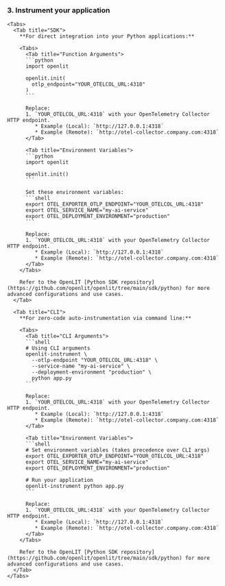 ### 3. Instrument your application
    <Tabs>
      <Tab title="SDK">
        **For direct integration into your Python applications:**
        
        <Tabs>
          <Tab title="Function Arguments">
          ```python
          import openlit

          openlit.init(
            otlp_endpoint="YOUR_OTELCOL_URL:4318"
          )
          ```

          Replace:
          1. `YOUR_OTELCOL_URL:4318` with your OpenTelemetry Collector HTTP endpoint.
             * Example (Local): `http://127.0.0.1:4318`
             * Example (Remote): `http://otel-collector.company.com:4318`
          </Tab>
          
          <Tab title="Environment Variables">
          ```python
          import openlit

          openlit.init()
          ```

          Set these environment variables:
          ```shell
          export OTEL_EXPORTER_OTLP_ENDPOINT="YOUR_OTELCOL_URL:4318"
          export OTEL_SERVICE_NAME="my-ai-service"
          export OTEL_DEPLOYMENT_ENVIRONMENT="production"
          ```

          Replace:
          1. `YOUR_OTELCOL_URL:4318` with your OpenTelemetry Collector HTTP endpoint.
             * Example (Local): `http://127.0.0.1:4318`
             * Example (Remote): `http://otel-collector.company.com:4318`
          </Tab>
        </Tabs>

        Refer to the OpenLIT [Python SDK repository](https://github.com/openlit/openlit/tree/main/sdk/python) for more advanced configurations and use cases.
      </Tab>
      
      <Tab title="CLI">
        **For zero-code auto-instrumentation via command line:**
        
        <Tabs>
          <Tab title="CLI Arguments">
          ```shell
          # Using CLI arguments
          openlit-instrument \
            --otlp-endpoint "YOUR_OTELCOL_URL:4318" \
            --service-name "my-ai-service" \
            --deployment-environment "production" \
            python app.py
          ```
          
          Replace:
          1. `YOUR_OTELCOL_URL:4318` with your OpenTelemetry Collector HTTP endpoint.
             * Example (Local): `http://127.0.0.1:4318`
             * Example (Remote): `http://otel-collector.company.com:4318`
          </Tab>
          
          <Tab title="Environment Variables">
          ```shell
          # Set environment variables (takes precedence over CLI args)
          export OTEL_EXPORTER_OTLP_ENDPOINT="YOUR_OTELCOL_URL:4318"
          export OTEL_SERVICE_NAME="my-ai-service"
          export OTEL_DEPLOYMENT_ENVIRONMENT="production"
          
          # Run your application
          openlit-instrument python app.py
          ```
          
          Replace:
          1. `YOUR_OTELCOL_URL:4318` with your OpenTelemetry Collector HTTP endpoint.
             * Example (Local): `http://127.0.0.1:4318`
             * Example (Remote): `http://otel-collector.company.com:4318`
          </Tab>
        </Tabs>

        Refer to the OpenLIT [Python SDK repository](https://github.com/openlit/openlit/tree/main/sdk/python) for more advanced configurations and use cases.
      </Tab>
    </Tabs>

